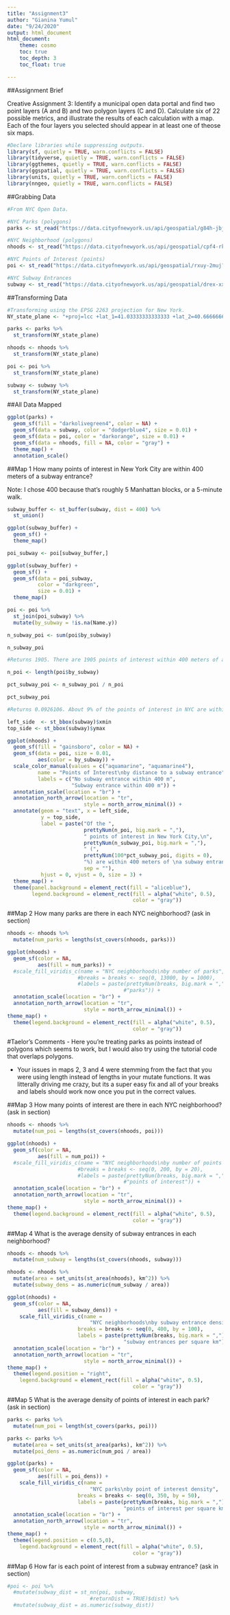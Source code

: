 ---
title: "Assignment3"
author: "Gianina Yumul"
date: "9/24/2020"
output: html_document
html_document:
    theme: cosmo
    toc: true
    toc_depth: 3
    toc_float: true

---

##Assignment Brief

Creative Assignment 3: Identify a municipal open data portal and find two point layers (A and B) and two polygon layers (C and D). Calculate six of 22 possible metrics, and illustrate the results of each calculation with a map. Each of the four layers you selected should appear in at least one of theose six maps.

```{r}
#Declare libraries while suppressing outputs.
library(sf, quietly = TRUE, warn.conflicts = FALSE)
library(tidyverse, quietly = TRUE, warn.conflicts = FALSE)
library(ggthemes, quietly = TRUE, warn.conflicts = FALSE)
library(ggspatial, quietly = TRUE, warn.conflicts = FALSE)
library(units, quietly = TRUE, warn.conflicts = FALSE)
library(nngeo, quietly = TRUE, warn.conflicts = FALSE)
```

##Grabbing Data

```{r}
#From NYC Open Data.

#NYC Parks (polygons)
parks <- st_read("https://data.cityofnewyork.us/api/geospatial/g84h-jbjm?method=export&format=KML", quiet = TRUE)

#NYC Neighborhood (polygons)
nhoods <- st_read("https://data.cityofnewyork.us/api/geospatial/cpf4-rkhq?method=export&format=KML", quiet = TRUE)

#NYC Points of Interest (points)
poi <- st_read("https://data.cityofnewyork.us/api/geospatial/rxuy-2muj?method=export&format=KML", quiet = TRUE)

#NYC Subway Entrances
subway <- st_read("https://data.cityofnewyork.us/api/geospatial/drex-xx56?method=export&format=KML", quiet = TRUE)

```

##Transforming Data
```{r}
#Transforming using the EPSG 2263 projection for New York.
NY_state_plane <- "+proj=lcc +lat_1=41.03333333333333 +lat_2=40.66666666666666 +lat_0=40.16666666666666 +lon_0=-74 +x_0=300000.0000000001 +y_0=0 +ellps=GRS80 +datum=NAD83 +to_meter=0.3048006096012192 +no_defs"

parks <- parks %>%
  st_transform(NY_state_plane)

nhoods <- nhoods %>%
  st_transform(NY_state_plane)

poi <- poi %>%
  st_transform(NY_state_plane)

subway <- subway %>%
  st_transform(NY_state_plane)
```

##All Data Mapped
```{r}
ggplot(parks) +
  geom_sf(fill = "darkolivegreen4", color = NA) +
  geom_sf(data = subway, color = "dodgerblue4", size = 0.01) +
  geom_sf(data = poi, color = "darkorange", size = 0.01) +
  geom_sf(data = nhoods, fill = NA, color = "gray") +
  theme_map() +
  annotation_scale()
```
##Map 1
How many points of interest in New York City are within 400 meters of a subway entrance?

Note: I chose 400 because that's roughly 5 Manhattan blocks, or a 5-minute walk.

```{r}
subway_buffer <- st_buffer(subway, dist = 400) %>%
  st_union()

ggplot(subway_buffer) +
  geom_sf() +
  theme_map()

poi_subway <- poi[subway_buffer,]

ggplot(subway_buffer) +
  geom_sf() +
  geom_sf(data = poi_subway,
          color = "darkgreen",
          size = 0.01) +
  theme_map()

poi <- poi %>%
  st_join(poi_subway) %>%
  mutate(by_subway = !is.na(Name.y))

n_subway_poi <- sum(poi$by_subway)

n_subway_poi

#Returns 1905. There are 1905 points of interest within 400 meters of a subway entrance in NYC.
```

```{r}
n_poi <- length(poi$by_subway)

pct_subway_poi <- n_subway_poi / n_poi

pct_subway_poi

#Returns 0.0926106. About 9% of the points of interest in NYC are within a 5-minute walk (400 meters) of a subway entrance. 
```

```{r}
left_side  <- st_bbox(subway)$xmin
top_side <- st_bbox(subway)$ymax

ggplot(nhoods) +
  geom_sf(fill = "gainsboro", color = NA) +
  geom_sf(data = poi, size = 0.01,
          aes(color = by_subway)) +
  scale_color_manual(values = c("aquamarine", "aquamarine4"),
          name = "Points of Interest\nby distance to a subway entrance", 
          labels = c("No subway entrance within 400 m",
                     "Subway entrance within 400 m")) +
  annotation_scale(location = "br") +
  annotation_north_arrow(location = "tr",
                         style = north_arrow_minimal()) +
  annotate(geom = "text", x = left_side, 
           y = top_side, 
           label = paste("Of the ", 
                         prettyNum(n_poi, big.mark = ","),
                         " points of interest in New York City,\n", 
                         prettyNum(n_subway_poi, big.mark = ","),
                         " (", 
                         prettyNum(100*pct_subway_poi, digits = 0),
                         "%) are within 400 meters of \na subway entrance.",
                         sep = ""),
           hjust = 0, vjust = 0, size = 3) +
  theme_map() +
  theme(panel.background = element_rect(fill = "aliceblue"),
        legend.background = element_rect(fill = alpha("white", 0.5), 
                                         color = "gray"))
```
##Map 2
How many parks are there in each NYC neighborhood? (ask in section)

```{r}
nhoods <- nhoods %>%
  mutate(num_parks = lengths(st_covers(nhoods, parks)))

ggplot(nhoods) +
  geom_sf(color = NA,
          aes(fill = num_parks)) +
  #scale_fill_viridis_c(name = "NYC neighborhoods\nby number of parks",
                       #breaks = breaks <- seq(0, 13000, by = 1000),
                       #labels = paste(prettyNum(breaks, big.mark = ","),
                                      #"parks")) +
  annotation_scale(location = "br") +
  annotation_north_arrow(location = "tr",
                         style = north_arrow_minimal()) +
theme_map() +
  theme(legend.background = element_rect(fill = alpha("white", 0.5),
                                         color = "gray"))
```
#Taelor's Comments 
- Here you're treating parks as points instead of polygons which seems to work, but I would also try using the tutorial code that overlaps polygons.  

- Your issues in maps 2, 3 and 4 were stemming from the fact that you were using length instead of lengths in your mutate functions. It was litterally driving me crazy, but its a super easy fix and all of your breaks and labels should work now once you put in the correct values. 

##Map 3
How many points of interest are there in each NYC neighborhood? (ask in section)
```{r}
nhoods <- nhoods %>%
  mutate(num_poi = lengths(st_covers(nhoods, poi)))

ggplot(nhoods) +
  geom_sf(color = NA,
          aes(fill = num_poi)) +
  #scale_fill_viridis_c(name = "NYC neighborhoods\nby number of points of interest",
                       #breaks = breaks <- seq(0, 200, by = 20),
                       #labels = paste(prettyNum(breaks, big.mark = ","),
                                      #"points of interest")) +
  annotation_scale(location = "br") +
  annotation_north_arrow(location = "tr",
                         style = north_arrow_minimal()) +
theme_map() +
  theme(legend.background = element_rect(fill = alpha("white", 0.5),
                                         color = "gray"))
```
##Map 4
What is the average density of subway entrances in each neighborhood?
```{r}
nhoods <- nhoods %>%
  mutate(num_subway = lengths(st_covers(nhoods, subway)))

nhoods <- nhoods %>%
  mutate(area = set_units(st_area(nhoods), km^2)) %>%
  mutate(subway_dens = as.numeric(num_subway / area))

ggplot(nhoods) +
  geom_sf(color = NA, 
          aes(fill = subway_dens)) +
    scale_fill_viridis_c(name = 
                           "NYC neighborhoods\nby subway entrance density",
                       breaks = breaks <- seq(0, 400, by = 100),
                       labels = paste(prettyNum(breaks, big.mark = ","),
                                      "subway entrances per square km")) +
  annotation_scale(location = "br") +
  annotation_north_arrow(location = "tr",
                         style = north_arrow_minimal()) +
theme_map() +
  theme(legend.position = "right",
    legend.background = element_rect(fill = alpha("white", 0.5), 
                                         color = "gray"))
```
##Map 5
What is the average density of points of interest in each park? (ask in section)
```{r}
parks <- parks %>%
  mutate(num_poi = length(st_covers(parks, poi)))

parks <- parks %>%
  mutate(area = set_units(st_area(parks), km^2)) %>%
  mutate(poi_dens = as.numeric(num_poi / area))

ggplot(parks) +
  geom_sf(color = NA, 
          aes(fill = poi_dens)) +
    scale_fill_viridis_c(name = 
                           "NYC parks\nby point of interest density",
                       breaks = breaks <- seq(0, 350, by = 50),
                       labels = paste(prettyNum(breaks, big.mark = ","),
                                      "points of interest per square km")) +
  annotation_scale(location = "br") +
  annotation_north_arrow(location = "tr",
                         style = north_arrow_minimal()) +
theme_map() +
  theme(legend.position = c(0.5,0),
    legend.background = element_rect(fill = alpha("white", 0.5), 
                                         color = "gray"))
```

##Map 6
How far is each point of interest from a subway entrance? (ask in section)
```{r}
#poi <- poi %>%
  #mutate(subway_dist = st_nn(poi, subway, 
                           #returnDist = TRUE)$dist) %>%
  #mutate(subway_dist = as.numeric(subway_dist))

```

